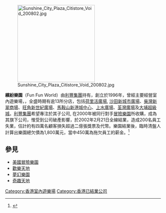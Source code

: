 {{multiple issues|
{{expand|time=2015-01-14T02:42:44+00:00}}
{{lead section|time=2015-01-14T02:42:44+00:00}}
}}
[[File:Sunshine_City_Plaza_Citistore_Void_200802.jpg|250px]]

'''繽紛樂園'''（Fun Fun World）由[[利豐集團|利豐集團]]持有，創立於1996年，曾經主要經營室內遊樂場，，全盛時期有逾13所分店，包括[[荷里活廣場|荷里活廣場]], [[沙田_(香港)|沙田]][[新城市廣場|新城市廣場]]、[[柴灣|柴灣]][[新翠商場|新翠商場]]、[[旺角|旺角]][[新世紀廣場|新世紀廣場]]、[[馬鞍山_(香港市鎮)|馬鞍山]][[新港城中心|新港城中心]]、[[上水廣場|上水廣場]]、[[荃灣廣場|荃灣廣場]]及[[大埔超級城|大埔超級城]]。[[利豐集團|利豐集團]]希望專注於其子公司, 在2000年被同行對手[[冒險樂園|冒險樂園]]所收購，成為其旗下公司，惟受到公司破產影響，於2002年2月21日全線結業，造成200名員工失業，估計約有四萬名顧客損失超過二億張獎票及代幣。樂園結業後，臨時清盤人計算出樂園總欠債為1,800萬元，當中450萬為拖欠員工的薪金。<ref>{{Cite web |url=http://hk.apple.nextmedia.com/realtime/news/20150222/53455571 |title=【蘋話當年】2002年繽紛樂園結業 |access-date=2016-12-13 |archive-date=2016-12-20 |archive-url=https://web.archive.org/web/20161220134250/http://hk.apple.nextmedia.com/realtime/news/20150222/53455571 |dead-url=no }}</ref>

==參見==
*[[美國冒險樂園|美國冒險樂園]]
*[[歡樂天地|歡樂天地]]
*[[南夢宮|夢幻樂園]]
*[[奇趣天地|奇趣天地]]

[[Category:香港室內遊樂場|Category:香港室內遊樂場]]
[[Category:香港已結業公司|Category:香港已結業公司]]